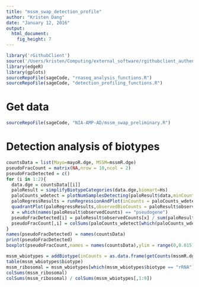```yaml
---
title: "mssm_swap_detection_profile"
author: "Kristen Dang"
date: "January 12, 2016"
output: 
  html_document: 
    fig_height: 7
---
```

```r
library('rGithubClient')
source('/Users/kristen/Computing/external_software/rgithubclient_authenticate.R')
library(edgeR)
library(gplots)
sourceRepoFile(sageCode, "rnaseq_analysis_functions.R")
sourceRepoFile(sageCode, "detection_profiling_functions.R")
```

# Get data
```r
sourceRepoFile(sageCode, "NIA-AMP-AD/mssm_swap_preliminary.R")
```


# Detection analysis of biotypes
```r
countsData = list(Mayo=mayoR.dge, MSSM=mssmR.dge)
pseudoFracCount = matrix(NA,nrow = 10,ncol = 2)
pseudoFracDetected = c()
for (i in 1:2){
  data.dge = countsData[[i]]
  paloResult = simplifyBiotypeCategories(data.dge,biomart=Hs)
  paloCounts_wdetect = plotNumSamplesDetecting(paloResult$data,minCount = 2)
  paloRegressResults = runRegressionAndPlot(inCounts = paloCounts_wdetect,bioCategoryCounts = paloResult$observedCounts,totalBiotypeCounts = paloResult$totalCounts,inLibSize = data.dge$samples$lib.size)
  quadrantPlot(paloRegressResults,observedBioCounts = paloResult$observedCounts,plotTitle = names(countsData[i]))
  x = which(names(paloResult$observedCounts) == "pseudogene")
  pseudoFracDetected[i] = paloResult$observedCounts[x] / sum(paloResult$observedCounts)
  pseudoFracCount[,i] = colSums(paloCounts_wdetect[which(paloCounts_wdetect$biotype == "pseudogene"),1:10]) / colSums(paloCounts_wdetect[,1:10])
}
names(pseudoFracDetected) = names(countsData)
print(pseudoFracDetected)
boxplot(pseudoFracCount,names = names(countsData),ylim = range(0,0.015),main = "pseudogene fraction of total data")

```


```r
mssm_wbiotypes = addBiotype(inCounts = as.data.frame(getCounts(mssmR.dge)))
table(mssm_wbiotypes$biotype)
mssm_ribosomal = mssm_wbiotypes[which(mssm_wbiotypes$biotype == "rRNA"),1:9]
colSums(mssm_ribosomal)
colSums(mssm_ribosomal) / colSums(mssm_wbiotypes[,1:9])
```

